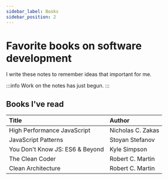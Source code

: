 ```yaml
---
sidebar_label: Books
sidebar_position: 2
---
```


# Favorite books on software development

I write these notes to remember ideas that important for me.

:::info
Work on the notes has just begun.
:::

## Books I've read

| Title | Author |
|:---------|:------|
| High Performance JavaScript | Nicholas C. Zakas |
| JavaScript Patterns | Stoyan Stefanov |
| You Don't Know JS: ES6 & Beyond | Kyle Simpson |
| The Clean Coder | Robert C. Martin |
| Clean Architecture | Robert C. Martin |
